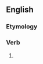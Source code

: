 ==English==

===Etymology===
{{suffix|en|depart|eth|nocat=1}}

===Verb===
{{head|en|verb form}}

# {{en-archaic third-person singular of|depart}}